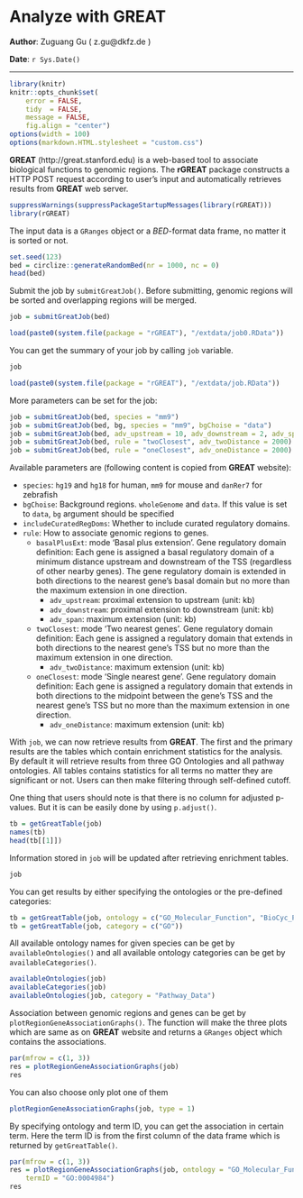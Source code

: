 <!--
%\VignetteEngine{knitr::knitr}
%\VignetteIndexEntry{Analyze with GREAT}
-->

Analyze with GREAT
==================

**Author**: Zuguang Gu ( z.gu@dkfz.de )

**Date**: `r Sys.Date()`

--------------------------------------------------------

```r
library(knitr)
knitr::opts_chunk$set(
	error = FALSE,
	tidy  = FALSE,
	message = FALSE,
	fig.align = "center")
options(width = 100)
options(markdown.HTML.stylesheet = "custom.css")
```


**GREAT** (http://great.stanford.edu) is a web-based tool to associate biological functions to genomic regions. 
The **rGREAT** package constructs a HTTP POST request according to user's input and automatically retrieves
results from **GREAT** web server.

```r
suppressWarnings(suppressPackageStartupMessages(library(rGREAT)))
library(rGREAT)
```

The input data is a `GRanges` object or a _BED_-format data frame, no matter it is sorted or not.

```r
set.seed(123)
bed = circlize::generateRandomBed(nr = 1000, nc = 0)
head(bed)
```

Submit the job by `submitGreatJob()`. Before submitting, genomic regions will be sorted and overlapping regions
will be merged.

```r
job = submitGreatJob(bed)
```

```r
load(paste0(system.file(package = "rGREAT"), "/extdata/job0.RData"))
```

You can get the summary of your job by calling `job` variable.

```r
job
```

```r
load(paste0(system.file(package = "rGREAT"), "/extdata/job.RData"))
```


More parameters can be set for the job:

```r
job = submitGreatJob(bed, species = "mm9")
job = submitGreatJob(bed, bg, species = "mm9", bgChoise = "data")
job = submitGreatJob(bed, adv_upstream = 10, adv_downstream = 2, adv_span = 2000)
job = submitGreatJob(bed, rule = "twoClosest", adv_twoDistance = 2000)
job = submitGreatJob(bed, rule = "oneClosest", adv_oneDistance = 2000)
```

Available parameters are (following content is copied from **GREAT** website):

- `species`:  `hg19` and `hg18` for human, `mm9` for mouse and `danRer7` for zebrafish
- `bgChoise`: Background regions. `wholeGenome` and `data`. If this value is set to `data`, `bg` argument should be specified 
- `includeCuratedRegDoms`: Whether to include curated regulatory domains.
- `rule`: How to associate genomic regions to genes.
	* `basalPlusExt`: mode 'Basal plus extension'. Gene regulatory domain definition: Each gene is assigned a basal regulatory domain of a minimum distance upstream and downstream of the TSS (regardless of other nearby genes). The gene regulatory domain is extended in both directions to the nearest gene's basal domain but no more than the maximum extension in one direction.
		+ `adv_upstream`: proximal extension to upstream (unit: kb)
		+ `adv_downstream`: proximal extension to downstream (unit: kb)
		+ `adv_span`: maximum extension (unit: kb)
	* `twoClosest`: mode 'Two nearest genes'. Gene regulatory domain definition: Each gene is assigned a regulatory domain that extends in both directions to the nearest gene's TSS but no more than the maximum extension in one direction.
		+ `adv_twoDistance`: maximum extension (unit: kb)
	* `oneClosest`: mode 'Single nearest gene'. Gene regulatory domain definition: Each gene is assigned a regulatory domain that extends in both directions to the midpoint between the gene's TSS and the nearest gene's TSS but no more than the maximum extension in one direction.
		+ `adv_oneDistance`: maximum extension (unit: kb)


With `job`, we can now retrieve results from **GREAT**. The first and the primary results are
the tables which contain enrichment statistics for the analysis. By default it will retrieve 
results from three GO Ontologies and all pathway ontologies. All tables contains statistics 
for all terms no matter they are significant or not. Users can then make filtering through self-defined cutoff.

One thing that users should note is that there is no column for adjusted p-values. But it is can be
easily done by using `p.adjust()`.

```r
tb = getGreatTable(job)
names(tb)
head(tb[[1]])
```

Information stored in `job` will be updated after retrieving enrichment tables.

```r
job
```


You can get results by either specifying the ontologies or the pre-defined categories:

```r
tb = getGreatTable(job, ontology = c("GO_Molecular_Function", "BioCyc_Pathway"))
tb = getGreatTable(job, category = c("GO"))
```

All available ontology names for given species can be get by `availableOntologies()` and all available ontology
categories can be get by `availableCategories()`.

```r
availableOntologies(job)
availableCategories(job)
availableOntologies(job, category = "Pathway_Data")
```

Association between genomic regions and genes can be get by `plotRegionGeneAssociationGraphs()`.
The function will make the three plots which are same as on **GREAT** website and returns a `GRanges` object which
contains the associations. 

```r
par(mfrow = c(1, 3))
res = plotRegionGeneAssociationGraphs(job)
res
```

You can also choose only plot one of them

```r
plotRegionGeneAssociationGraphs(job, type = 1)
```

By specifying ontology and term ID, you can get the association in certain term.
Here the term ID is from the first column of the data frame which is returned by `getGreatTable()`.

```r
par(mfrow = c(1, 3))
res = plotRegionGeneAssociationGraphs(job, ontology = "GO_Molecular_Function",
    termID = "GO:0004984")
res
```
